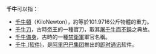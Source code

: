 
'''千牛'''可以指：
*[[牛頓_(單位)|千牛頓]]（KiloNewton），約等於101.9716公斤物體的重力。
*[[千牛刀|千牛刀]]，古時[[帝王|帝王]]的一種寶刀，取其[[庖丁解牛|屠千牛而不鈍]]之典故。
*[[千牛備身|千牛備身]]，古時的一種[[禁衛軍|禁衛軍]]軍官名稱。
*[[千牛_(软件)|千牛 (软件)]]，是[[阿里巴巴集团|阿里巴巴集团]]推出的[[即時通訊|即时通讯]]软件。

{{disambig|Cat=二字中國相關消歧義}}